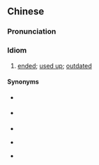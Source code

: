 ==Chinese==
{{zh-forms|type=11121|lit=this song is no longer sung}}

===Pronunciation===
{{zh-pron
|c=mou5 ni1 zi1 go1 zai2 coeng3,mou5 nei1 zi1 go1 zai2 coeng3
|cat=id
}}

===Idiom===
{{zh-idiom}}

# {{lb|zh|Cantonese|informal}} [[ended]]; [[used up]]; [[outdated]]
#: {{zh-x|舊時 好 安全 㗎，大家 都 唔使 鎖門，但係 而家 '''冇呢{ni1}支歌仔唱''' 囉{lo3}。|In the old days, it was so safe, people did not need to lock their doors, but now '''things don't work like that anymore'''.|C}}
#: {{zh-x|而家 個個 都 有得 上{soeng5}網，'''@冇''' 去 圖書館 搵 料{liu6-2} '''@呢{ni1}支歌仔唱''' 㗎 喇。|Nowadays, everyone can go online, so going to the library for research '''isn't a thing anymore'''.|C}}

====Synonyms====
* {{q|Cantonese}} {{zh-l|冇嗰支歌仔唱}}
* {{q|Cantonese}} {{sense|outdated}} {{zh-l|過時}}
* {{zh-l|終止}}
* {{q|Mandarin}} {{zh-l|完蛋}}
* {{q|Cantonese}} {{zh-l|玩完}}